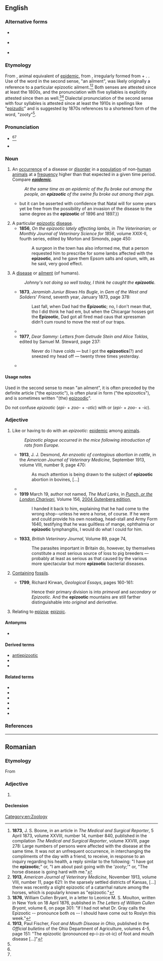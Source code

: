 {{also|epizoötic}}
==English==
{{wikipedia}}

===Alternative forms===
* {{l|en|epizoötic}} {{qualifier|{{l|en|pentasyllabic}} senses}}
* {{l|en|epizoodic}} {{qualifier|{{l|en|tetrasyllabic}} senses}}
* {{l|en|epizudic}} {{qualifier|{{l|en|tetrasyllabic}} senses}}

===Etymology===
From {{etyl|fr|en}} {{m|fr|épizootique}}, animal equivalent of [[epidemic]], from {{m|fr|épizootie}}, irregularly formed from {{etyl|grc|en}} {{m|grc|ἐπί}} + {{m|grc|ζῷον||animal}}.
{{affix|en|epi-|zo-|-otic}}. Use of the word in the second sense, "an ailment", was likely originally a reference to a particular epizootic ailment.<ref name="April 1873">'''1873''', J. S. Boone, in an article in ''The Medical and Surgical Reporter'', 5 April 1873, volume XXVIII, number 14, number 840, published in the compilation ''The Medical and Surgical Reporter'', volume XXVIII, page 278: Large numbers of persons were affected with the disease at the same time. It was not an unfrequent occurrence, in interchanging the compliments of the day with a friend, to receive, in response to an inquiry regarding his health, a reply similar to the following: "I have got the '''epizootic''';" or, "I am about past going with the 'zooty;'" or, "The horse disease is going hard with me."</ref><ref>'''1913''', ''American Journal of Veterinary Medicine'', November 1913, volume VIII, number 11, page 621: In the sparsely settled districts of Kansas, [...] there was recently a slight epizootic of a catarrhal nature among the horses, which is popularly known as "epizootic."</ref> Both senses are attested since at least the 1800s, and the pronunciation with five syllables is explicitly attested since then as well.<ref name="five syllables 1">'''1876''', William Cullen Bryant, in a letter to Leonice M. S. Moulton, written in New York on 18 April 1876, published in ''The Letters of William Cullen Bryant'', volume 6, on page 301: "If I had not what Dr. Gray calls the Epizootic -- pronounce both ''o''s -- I should have come out to Roslyn this week."</ref><ref name="five syllables 2">'''1913''', Paul Fischer, ''Foot and Mouth Disease in Ohio'', published in the ''Official bulletins'' of the Ohio Department of Agriculture, volumes 4-5, page 151: "The epizootic (pronounced ep-i-zo-ot-ic) of foot and mouth disease [...]"</ref> Dialectal pronunciation of the second sense with four syllables is attested since at least the 1910s in spellings like "[[epizudic]]"<!-- see[[Citations:epizudic]]--> and is suggested by 1870s references to a shortened form of the word, "zooty"<ref name="April 1873"></ref>.

===Pronunciation===
* {{IPA|en|/ɛpɪ.zəˈwɒtɪk/|/ɛpɪ.zoʊˈɒtɪk/}}<ref name="five syllables 1"></ref><ref name="five syllables 2"></ref>
* {{a|dialectal|especially in the sense ‘an ailment’}} {{IPA|en|/ɛpɪˈzuːdɪk/}}

===Noun===
{{en-noun}}

# {{lb|en|epidemiology}} An [[occurrence]] of a disease or [[disorder]] in a [[population]] of non-[[human]] [[animal]]s at a [[frequency]] higher than that expected in a given time period. Compare '''''[[epidemic]]'''''.
#: ''At the same time as an epidemic of the flu broke out among the people, an '''epizootic''' of the swine flu broke out among their pigs.''
#* {{quote-journal|en|date=July 5, 1901|url=https://www.biodiversitylibrary.org/bibliography/69252|journal=The Agricultural Journal and Mining Record|volume=4|issue=9|page=247|author={{w|Herbert Watkins-Pitchford|H. Watkins-Pitchford}}|title=The Umvoti Outbreak|passage={{...}}but it can be asserted with confidence that Natal will for some years yet be free from the possibility of an invasion of the disease to the same degree as the '''epizootic''' of 1896 and 1897.}}
# A particular [[epizootic#adjective|epizootic]] [[disease]].
#* '''1856''', ''On the epizootic lately affecting lambs'', in ''The Veterinarian; or Monthly Journal of Veterinary Science for 1856'', volume XXIX-II, fourth series, edited by Morton and Simonds, page 450:
#*: A surgeon in the town has also informed me, that a person requested him to prescribe for some lambs affected with the '''epizootic''', and he gave them Epsom salts and opium, with, as he said, very good effect.
# {{lb|en|dialectal|humorous|often|_|in the plural}} A [[disease]] or [[ailment]] (of humans).
#: ''Johnny's not doing so well today, I think he caught the '''epizootic'''.''
#* '''1873''', ''Jeramiah Juniur Blows His Bugle'', in ''Gem of the West and Soliders' Friend'', seventh year, January 1873, page 378:
#*: Last fall, when Dad had the '''Epizootic'''; no, I don't mean that, tho I did think he had em, but when the Chicargar hosses got the '''Epizootic''', Dad got all fired mad caus that xpressman didn't cum round to move the rest of our traps.
#* {{quote-text|en|year=1986|author=Geneva Bair Wilson|title=As the Anvil Rings|page=78|passage="My Laws, Minnie! She's got spots! I guess you've got the '''epizootics'''."}}
#* '''1977''', ''Dear Sammy: Letters from Getrude Stein and Alice Toklas'', edited by Samuel M. Steward, page 237:
#*: Never do I have colds — but I got the '''epizootics'''(?) and sneezed my head off — twenty three times yesterday.
#* {{quote-text|en|year=1998|author=David Pietrusza|title=Judge and Jury, the life and times of Judge Kenesaw Mountain Landis|page=348|passage=Then along comes somebody else who says you've got '''epizootic''' and he can cure '''epizootic''' and he doesn't have to cut out the epi.}}

====Usage notes====
Used in the second sense to mean "an ailment", it is often preceded by the definite article ("the epizootic"), is often plural in form ("the epizootics"), and is sometimes written "(the) [[epizoodic]]".

Do not confuse ''epizootic'' (''epi-'' + ''zoo-'' + ''-otic'') with {{m|en|epizooic}} or {{m|en|epizoic}} (''epi-'' + ''zoo-'' + ''-ic'').

===Adjective===
{{en-adj}}

# {{lb|en|epidemiology}} Like or having to do with an ''epizootic'': [[epidemic]] among [[animal]]s.
#: ''Epizootic plague occurred in the mice following introduction of rats from Europe.''
#* '''1913''', J. J. Desmond, ''An enzootic of contagious abortion in cattle'', in the ''American Journal of Veterinary Medicine'', September 1913, volume VIII, number 9, page 470:
#*: As much attention is being drawn to the subject of '''epizootic''' abortion in bovines, [...]
#* {{quote-text|en|year=1914|author=Thomas Shaw|title=Management and Feeding of Sheep|page=398|passage=These are known respectively as the hair lung worm and the thread lung worm. The former of these is probably the more widely diffused, but the latter is more '''epizootic''' in flocks than the former.}}
#* '''1919''' March 19, author not named, ''The Mud Larks'', in ''[[w:Punch (magazine)|Punch, or the London Charivari]]'', Volume 156, [http://www.gutenberg.org/dirs/1/1/9/0/11908/11908-8.txt 2004 Gutenberg edition],
#*: I handed it back to him, explaining that he had come to the wrong shop--unless he were a horse, of course. If he were and could provide his own nosebag, head-stall and Army Form 1640, testifying that he was guiltless of mange, ophthalmia or '''epizootic''' lymphangitis, I would do what I could for him.
#* '''1933''', ''British Veterinary Journal'', Volume 89, page 74,
#*: The parasites important in Britain do, however, by themselves constitute a most serious source of loss to pig breeders — probably at least as serious as that caused by the various more spectacular but more '''epizootic''' bacterial diseases.
# {{lb|en|geology|rare}} [[contain|Containing]] [[fossil]]s.
#* '''1799''', Richard Kirwan, ''Geological Essays'', pages 160-161:
#*: Hence their primary division is into ''primeval'' and ''secondary'' or ''Epizootic''. And the '''epizootic''' mountains are still farther distinguishable into ''original'' and ''derivative''.
# Relating to [[epizoon|epizoa]]; [[epizoic]].

====Antonyms====
* {{l|en|enzootic}}

====Derived terms====
* [[antiepizootic]]
* {{l|en|epizootically}}
* {{l|en|epizootize}}

====Related terms====
* {{l|en|epizoology}}
* {{l|en|panzootic}}
* {{l|en|zootic}}
* {{l|en|epidemic}}
* {{l|en|pandemic}}
* {{l|en|endemic}}

===References===
<references />

[[Category:en:Zoology]]

----

==Romanian==

===Etymology===
From {{bor|ro|fr|épizootique}}

===Adjective===
{{ro-adj}}

# {{l|en|epizootic}}

====Declension====
{{ro-decl-adj}}
